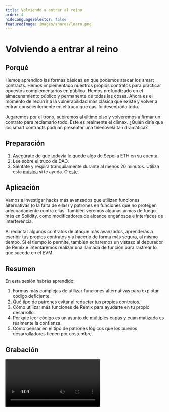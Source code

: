 ```yaml
---
title: Volviendo a entrar al reino
order: 4
hideLanguageSelector: false
featuredImage: images/shares/learn.png
---
```


# Volviendo a entrar al reino

## Porqué

Hemos aprendido las formas básicas en que podemos atacar los smart contracts. Hemos implementado nuestros propios contratos para practicar opuestos complementarios en público. Hemos profundizado en el almacenamiento público y permanente de todas las cosas. Ahora es el momento de recurrir a la vulnerabilidad más clásica que existe y volver a entrar conscientemente en el truco que casi lo desentraña todo.

Jugaremos por el trono, subiremos al último piso y volveremos a firmar un contrato para reclamarlo todo. Este es realmente el clímax. ¿Quién diría que los smart contracts podrían presentar una telenovela tan dramática?

## Preparación

1. Asegúrate de que todavía le quede algo de Sepolia ETH en su cuenta.
2. Lee sobre el truco de DAO.
3. Siéntate y respira tranquilamente durante al menos 20 minutos. Utiliza esta [música](https://www.youtube.com/watch?v=g_LNp8xY1YM) si te ayuda. O [este](https://www.youtube.com/watch?v=b5H3b_Hh0Lw).

## Aplicación

Vamos a investigar hacks más avanzados que utilizan funciones alternativas (o la falta de ellas) y patrones en funciones que no protegen adecuadamente contra ellas. También veremos algunas armas de fuego más en Solidity, como modificadores de alcance engañosos e interfaces de interferencia.

Al redactar algunos contratos de ataque más avanzados, aprenderás a escribir tus propios contratos y a hacerlo de forma más segura, al mismo tiempo. Si el tiempo lo permite, también echaremos un vistazo al depurador de Remix e intentaremos realizar una llamada de función para rastrear lo que sucede en el EVM.

## Resumen

En esta sesión habrás aprendido:

1. Formas más complejas de utilizar funciones alternativas para explotar código deficiente.
2. Qué tipo de patrones evitar al redactar tus propios contratos.
3. Cómo utilizar más funciones de Remix para ayudarte en tu propio desarrollo.
4. Por qué leer código es un asunto de múltiples capas y cuán matizada es realmente la confianza.
5. Cómo pensar en el tipo de patrones lógicos que los buenos desarrolladores tienen por costumbre.

## Grabación

<Video src="https://www.youtube-nocookie.com/embed/9atqMRJLEoU" />

![It Is Within You](/images/build/tat_tvam_asi.jpg)
